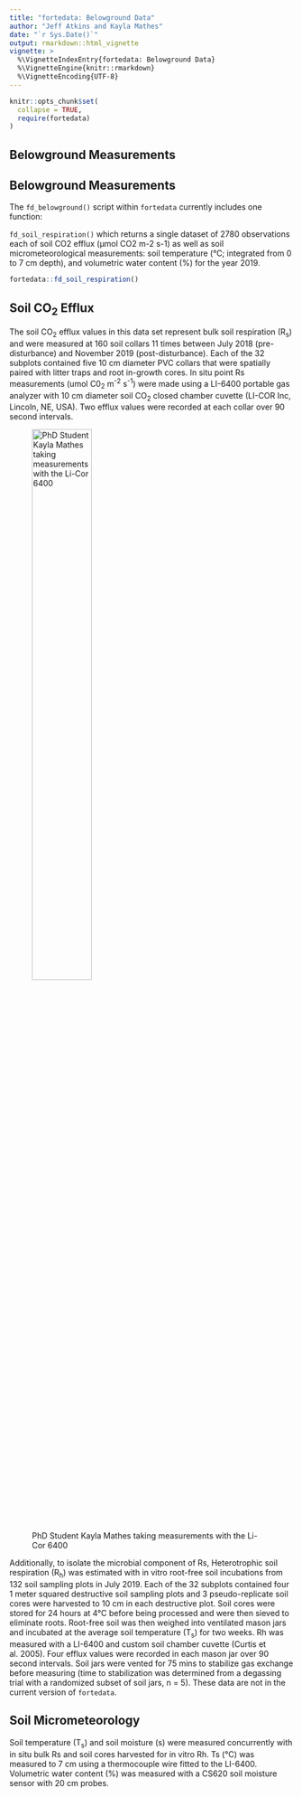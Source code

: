 ```yaml
---
title: "fortedata: Belowground Data"
author: "Jeff Atkins and Kayla Mathes"
date: "`r Sys.Date()`"
output: rmarkdown::html_vignette
vignette: >
  %\VignetteIndexEntry{fortedata: Belowground Data}
  %\VignetteEngine{knitr::rmarkdown}
  %\VignetteEncoding{UTF-8}
---
```


```r
knitr::opts_chunk$set(
  collapse = TRUE,
  require(fortedata)
)
```

## Belowground Measurements

## Belowground Measurements
The `fd_belowground()` script within `fortedata` currently includes one function:

`fd_soil_respiration()` which returns a single dataset of 2780 observations each of soil CO2 efflux (μmol CO2 m-2 s-1) as well as soil micrometeorological measurements: soil temperature (°C; integrated from 0 to 7 cm depth), and volumetric water content (%) for the year 2019.

```r
fortedata::fd_soil_respiration()
```

## Soil CO~2~ Efflux
  
  The soil CO~2~ efflux values in this data set represent bulk soil respiration (R~s~) and were measured at 160 soil collars 11 times between July  2018 (pre-disturbance) and November 2019 (post-disturbance). Each of the 32 subplots contained five 10 cm diameter PVC collars that were spatially paired with litter traps and root in-growth cores. In situ point Rs measurements (umol C0~2~ m^-2^ s^-1^) were made using a LI-6400 portable gas analyzer with 10 cm diameter soil CO~2~ closed chamber cuvette (LI-COR Inc, Lincoln, NE, USA). Two efflux values were recorded at each collar over 90 second intervals.
  
   ![PhD Student Kayla Mathes taking measurements with the Li-Cor 6400](https://user-images.githubusercontent.com/8354517/87793258-01e5e980-c813-11ea-9f43-8a82e26dbf37.jpg){width=50%}

  
  Additionally, to isolate the microbial component of Rs, Heterotrophic soil respiration (R~h~) was estimated with in vitro root-free soil incubations from 132 soil sampling plots in July 2019. Each of the 32 subplots contained four 1 meter squared destructive soil sampling plots and 3 pseudo-replicate soil cores were harvested to 10 cm in each destructive plot. Soil cores were stored for 24 hours at 4°C before being processed and were then sieved to eliminate roots. Root-free soil was then weighed into ventilated mason jars and incubated at the average soil temperature (T~s~) for two weeks. Rh was measured with a LI-6400 and custom soil chamber cuvette (Curtis et al. 2005). Four efflux values were recorded in each mason jar over 90 second intervals. Soil jars were vented for 75 mins to stabilize gas exchange before measuring (time to stabilization was determined from a degassing trial with a randomized subset of soil jars, n = 5). These data are not in the current version of `fortedata`.
 
## Soil Micrometeorology
Soil temperature (T~s~) and soil moisture (s) were measured concurrently with in situ bulk Rs and soil cores harvested for in vitro Rh. Ts (°C) was measured to 7 cm using a thermocouple wire fitted to the LI-6400. Volumetric water content (%) was measured with a CS620 soil moisture sensor with 20 cm probes.

